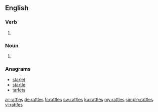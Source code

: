 ==English==

===Verb===
{{head|en}}

# {{en-third-person singular of|rattle}}

===Noun===
{{head|en|plural}}
# {{plural of|rattle|lang=en}}

===Anagrams===
* [[starlet#English|starlet]]
* [[startle#English|startle]]
* [[tarlets#English|tarlets]]

[[ar:rattles]]
[[de:rattles]]
[[fr:rattles]]
[[sw:rattles]]
[[ku:rattles]]
[[my:rattles]]
[[simple:rattles]]
[[vi:rattles]]